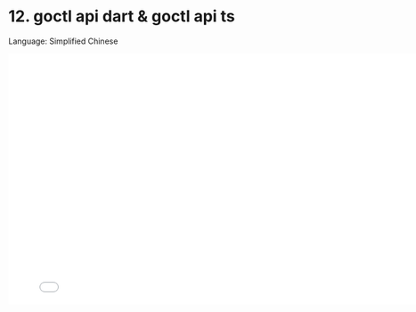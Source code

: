 # 12. goctl api dart & goctl api ts

Language: Simplified Chinese

<iframe src="//player.bilibili.com/player.html?bvid=BV1fr4y1j7wD&page=1"
    width="800"
    height="450"
    frameborder="0"
    allowfullscreen
    scrolling="no"
    border="0"
    framespacing="0"
    allowfullscreen="true">
</iframe>
